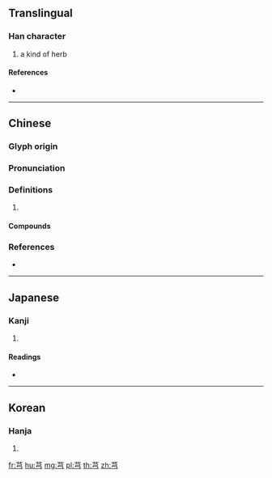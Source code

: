 {{character info/new}}
==Translingual==

===Han character===
{{Han char|rn=140|rad=艸|as=03|sn=9|four=44727|canj=TN,XTN}}

# a kind of herb

====References====
* {{Han ref|kx=1018.160|dkj=30678|dj=1476.140|hdz=53177.010|uh=828E|ud=33422|bh=CB7C|bd=52092}}

----

==Chinese==
{{zh-forms}}

===Glyph origin===
{{Han etym}}

===Pronunciation===
{{zh-pron
|m=芎
|c=kung4,hung1,gung1
|mn=kiong
|mc=y
|oc=y
|cat=
}}

===Definitions===
{{zh-hanzi}}

# {{rfdef|zh}}

====Compounds====
{{zh-der|九芎|川芎|芎藭}}

===References===
* {{R:yue:Hanzi}}

----

==Japanese==

===Kanji===
{{ja-kanji|grade=|rs=艸03}}

# {{defn|lang=ja|sort=艸03}}

====Readings====
* {{ja-readings|on=[[きゅう]] (kyū), [[く]] (ku)|kun=|nanori=}}

----

==Korean==

===Hanja===
{{ko-hanja|hangeul=궁|eumhun=|rv=gung|mr=kung|y=kwung}}

# {{defn|lang=ko|sort=艸03}}

[[fr:芎]]
[[hu:芎]]
[[mg:芎]]
[[pl:芎]]
[[th:芎]]
[[zh:芎]]